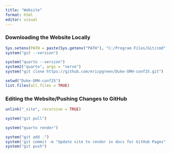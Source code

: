 ```yaml
---
title: "Website"
format: html
editor: visual
---
```


### Downloading the Website Locally

```r
Sys.setenv(PATH = paste(Sys.getenv("PATH"), "C:/Program Files/Git/cmd", sep = ";"))
system("git --version")

system("quarto --version")
system2("quarto", args = "serve")
system("git clone https://github.com/ericpgreen/Duke-GMH-conf25.git")

setwd("Duke-GMH-conf25")
list.files(all.files = TRUE)
```

### Editing the Website/Pushing Changes to GitHub

```r
unlink("_site", recursive = TRUE)

system("git pull")
```

```r
system("quarto render")
```

```r
system("git add .")
system('git commit -m "Update site to render in docs for GitHub Pages"')
system("git push")
```
